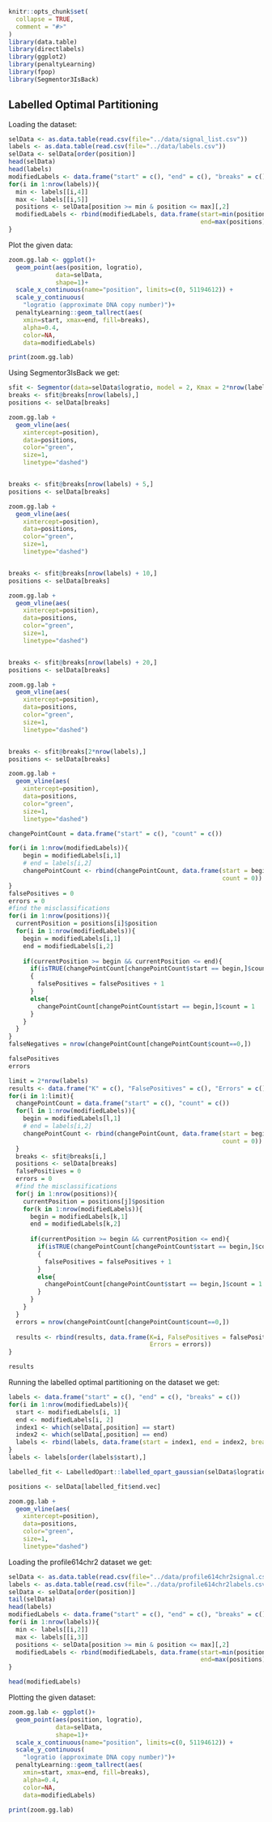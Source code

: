<!--
%\VignetteEngine{knitr::rmarkdown}
%\VignetteIndexEntry{opart_gaussian}
%\usepackage[utf8]{inputenc}
-->

```r
knitr::opts_chunk$set(
  collapse = TRUE,
  comment = "#>"
)
library(data.table)
library(directlabels)
library(ggplot2)
library(penaltyLearning)
library(fpop)
library(Segmentor3IsBack)
```

## Labelled Optimal Partitioning


Loading the dataset:

```r
selData <- as.data.table(read.csv(file="../data/signal_list.csv"))
labels <- as.data.table(read.csv(file="../data/labels.csv"))
selData <- selData[order(position)]
head(selData)
head(labels)
modifiedLabels <- data.frame("start" = c(), "end" = c(), "breaks" = c())
for(i in 1:nrow(labels)){
  min <- labels[[i,4]]
  max <- labels[[i,5]]
  positions <- selData[position >= min & position <= max][,2]
  modifiedLabels <- rbind(modifiedLabels, data.frame(start=min(positions), 
                                                     end=max(positions), breaks=1))
}
```


Plot the given data:

```r
zoom.gg.lab <- ggplot()+
  geom_point(aes(position, logratio),
             data=selData,
             shape=1)+
  scale_x_continuous(name="position", limits=c(0, 51194612)) +
  scale_y_continuous(
    "logratio (approximate DNA copy number)")+
  penaltyLearning::geom_tallrect(aes(
    xmin=start, xmax=end, fill=breaks),
    alpha=0.4,
    color=NA,
    data=modifiedLabels)

print(zoom.gg.lab)

```



Using Segmentor3IsBack we get:

```r
sfit <- Segmentor(data=selData$logratio, model = 2, Kmax = 2*nrow(labels))
breaks <- sfit@breaks[nrow(labels),]
positions <- selData[breaks]

zoom.gg.lab +
  geom_vline(aes(
    xintercept=position),
    data=positions,
    color="green",
    size=1,
    linetype="dashed")


breaks <- sfit@breaks[nrow(labels) + 5,]
positions <- selData[breaks]

zoom.gg.lab +
  geom_vline(aes(
    xintercept=position),
    data=positions,
    color="green",
    size=1,
    linetype="dashed")


breaks <- sfit@breaks[nrow(labels) + 10,]
positions <- selData[breaks]

zoom.gg.lab +
  geom_vline(aes(
    xintercept=position),
    data=positions,
    color="green",
    size=1,
    linetype="dashed")


breaks <- sfit@breaks[nrow(labels) + 20,]
positions <- selData[breaks]

zoom.gg.lab +
  geom_vline(aes(
    xintercept=position),
    data=positions,
    color="green",
    size=1,
    linetype="dashed")


breaks <- sfit@breaks[2*nrow(labels),]
positions <- selData[breaks]

zoom.gg.lab +
  geom_vline(aes(
    xintercept=position),
    data=positions,
    color="green",
    size=1,
    linetype="dashed")


```

```r
changePointCount = data.frame("start" = c(), "count" = c())

for(i in 1:nrow(modifiedLabels)){
    begin = modifiedLabels[i,1]
    # end = labels[i,2]
    changePointCount <- rbind(changePointCount, data.frame(start = begin, 
                                                           count = 0))
}
falsePositives = 0
errors = 0
#find the misclassifications
for(i in 1:nrow(positions)){
  currentPosition = positions[i]$position
  for(i in 1:nrow(modifiedLabels)){
    begin = modifiedLabels[i,1]
    end = modifiedLabels[i,2]
    
    if(currentPosition >= begin && currentPosition <= end){
      if(isTRUE(changePointCount[changePointCount$start == begin,]$count > 0))
      {
        falsePositives = falsePositives + 1  
      }
      else{
        changePointCount[changePointCount$start == begin,]$count = 1
      }
    }
  }
}
falseNegatives = nrow(changePointCount[changePointCount$count==0,])

falsePositives
errors
```


```r
limit = 2*nrow(labels)
results <- data.frame("K" = c(), "FalsePositives" = c(), "Errors" = c())
for(i in 1:limit){
  changePointCount = data.frame("start" = c(), "count" = c())
  for(l in 1:nrow(modifiedLabels)){
    begin = modifiedLabels[l,1]
    # end = labels[i,2]
    changePointCount <- rbind(changePointCount, data.frame(start = begin, 
                                                           count = 0))
  }
  breaks <- sfit@breaks[i,]
  positions <- selData[breaks]
  falsePositives = 0
  errors = 0
  #find the misclassifications
  for(j in 1:nrow(positions)){
    currentPosition = positions[j]$position
    for(k in 1:nrow(modifiedLabels)){
      begin = modifiedLabels[k,1]
      end = modifiedLabels[k,2]
    
      if(currentPosition >= begin && currentPosition <= end){
        if(isTRUE(changePointCount[changePointCount$start == begin,]$count > 0))
        {
          falsePositives = falsePositives + 1  
        }
        else{
          changePointCount[changePointCount$start == begin,]$count = 1
        }
      }
    }
  }
  errors = nrow(changePointCount[changePointCount$count==0,])
  
  results <- rbind(results, data.frame(K=i, FalsePositives = falsePositives,
                                       Errors = errors))
}

results
```


Running the labelled optimal partitioning on the dataset we get:

```r
labels <- data.frame("start" = c(), "end" = c(), "breaks" = c())
for(i in 1:nrow(modifiedLabels)){
  start <- modifiedLabels[i, 1]
  end <- modifiedLabels[i, 2]
  index1 <- which(selData[,position] == start)
  index2 <- which(selData[,position] == end)
  labels <- rbind(labels, data.frame(start = index1, end = index2, breaks = 1))
}
labels <- labels[order(labels$start),]

labelled_fit <- LabelledOpart::labelled_opart_gaussian(selData$logratio, labels, 1000000000)

positions <- selData[labelled_fit$end.vec]

zoom.gg.lab +
  geom_vline(aes(
    xintercept=position),
    data=positions,
    color="green",
    size=1,
    linetype="dashed")
```



Loading the profile614chr2 dataset we get:

```r
selData <- as.data.table(read.csv(file="../data/profile614chr2signal.csv"))
labels <- as.data.table(read.csv(file="../data/profile614chr2labels.csv"))
selData <- selData[order(position)]
tail(selData)
head(labels)
modifiedLabels <- data.frame("start" = c(), "end" = c(), "breaks" = c())
for(i in 1:nrow(labels)){
  min <- labels[[i,2]]
  max <- labels[[i,3]]
  positions <- selData[position >= min & position <= max][,2]
  modifiedLabels <- rbind(modifiedLabels, data.frame(start=min(positions), 
                                                     end=max(positions), breaks=1))
}

head(modifiedLabels)
```


Plotting the given dataset:

```r
zoom.gg.lab <- ggplot()+
  geom_point(aes(position, logratio),
             data=selData,
             shape=1)+
  scale_x_continuous(name="position", limits=c(0, 51194612)) +
  scale_y_continuous(
    "logratio (approximate DNA copy number)")+
  penaltyLearning::geom_tallrect(aes(
    xmin=start, xmax=end, fill=breaks),
    alpha=0.4,
    color=NA,
    data=modifiedLabels)

print(zoom.gg.lab)
```
